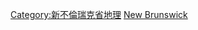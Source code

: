 {{Commons category|Cities and towns in New Brunswick}}
[[Category:新不倫瑞克省地理|Category:新不倫瑞克省地理]]
[[Category:加拿大各地聚居地|New Brunswick]]